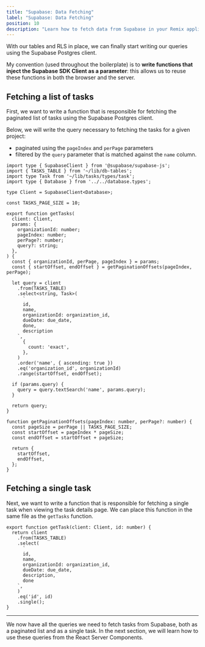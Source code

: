 ```yaml
---
title: "Supabase: Data Fetching"
label: "Supabase: Data Fetching"
position: 10
description: "Learn how to fetch data from Supabase in your Remix applications."
---
```


With our tables and RLS in place, we can finally start writing our queries
using the Supabase Postgres client.

My convention (used throughout the boilerplate) is to **write
functions that inject the Supabase SDK Client as a parameter**: this allows us to
reuse these functions in both the browser and the server.

## Fetching a list of tasks

First, we want to write a function that is responsible for fetching the
paginated list of tasks using the Supabase Postgres client.

Below, we will write the query necessary to fetching the tasks for a given project:

- paginated using the `pageIndex` and `perPage` parameters
- filtered by the `query` parameter that is matched against the `name` column.

```tsx title="lib/tasks/queries.ts"
import type { SupabaseClient } from '@supabase/supabase-js';
import { TASKS_TABLE } from '~/lib/db-tables';
import type Task from '~/lib/tasks/types/task';
import type { Database } from '../../database.types';

type Client = SupabaseClient<Database>;

const TASKS_PAGE_SIZE = 10;

export function getTasks(
  client: Client,
  params: {
    organizationId: number;
    pageIndex: number;
    perPage?: number;
    query?: string;
  },
) {
  const { organizationId, perPage, pageIndex } = params;
  const { startOffset, endOffset } = getPaginationOffsets(pageIndex, perPage);

  let query = client
    .from(TASKS_TABLE)
    .select<string, Task>(
      `
      id,
      name,
      organizationId: organization_id,
      dueDate: due_date,
      done,
      description
    `,
      {
        count: 'exact',
      },
    )
    .order('name', { ascending: true })
    .eq('organization_id', organizationId)
    .range(startOffset, endOffset);

  if (params.query) {
    query = query.textSearch('name', params.query);
  }

  return query;
}

function getPaginationOffsets(pageIndex: number, perPage?: number) {
  const pageSize = perPage || TASKS_PAGE_SIZE;
  const startOffset = pageIndex * pageSize;
  const endOffset = startOffset + pageSize;

  return {
    startOffset,
    endOffset,
  };
}
```

## Fetching a single task

Next, we want to write a function that is responsible for fetching a single task when viewing the task details page. We can place this function in the same file as the `getTasks` function.

```tsx title="lib/tasks/queries.ts"
export function getTask(client: Client, id: number) {
  return client
    .from(TASKS_TABLE)
    .select(
      `
      id,
      name,
      organizationId: organization_id,
      dueDate: due_date,
      description,
      done
    `,
    )
    .eq('id', id)
    .single();
}
```

---

We now have all the queries we need to fetch tasks from Supabase, both as a paginated list and as a single task. In the next section, we will learn how to use these queries from the React Server Components.